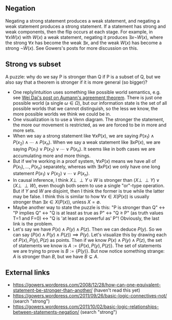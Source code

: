 ==Negation==

Negating a strong statement produces a weak statement, and negating a weak statement produces a strong statement. If a statement has strong and weak components, then the flip occurs at each stage. For example, in <math display="inline">\forall x W(x)</math> with <math display="inline">W(x)</math> a weak statement, negating it produces <math display="inline">\exists x \neg W(x)</math>, where the strong <math display="inline">\forall x</math> has become the weak <math display="inline">\exists x</math>, and the weak <math display="inline">W(x)</math> has become a strong <math display="inline">\neg W(x)</math>. See Gowers's posts for more discussion on this.

==Strong vs subset==

A puzzle: why do we say P is stronger than Q if P is a subset of Q, but we also say that a theorem is stronger if it is more general (so bigger)?

* One reply/intuition uses something like possible world semantics, e.g. see [https://www.lesswrong.com/posts/JdK3kr4ug9kJvKzGy/probability-space-and-aumann-agreement Wei Dai's post on Aumann's agreement theorem]. There is just one possible world (a single <math>\omega \in \Omega</math>), but our information state is the set of all possible worlds that we cannot distinguish, so the less we know, the more possible worlds we think we could be in.
* One visualization is to use a Venn diagram. The stronger the statement, the more our movement is restricted, as we are forced to be in more and more sets.
* When we say a strong statement like <math>\forall x P(x)</math>, we are saying <math>P(x_1) \wedge P(x_2) \wedge \cdots \wedge P(x_n)</math>. When we say a weak statement like <math>\exists x P(x)</math>, we are saying <math>P(x_1) \vee P(x_2) \vee \cdots \vee P(x_n)</math>. It seems like in both cases we are accumulating more and more things.
* But if we're working in a proof system, <math display="inline">\forall x P(x)</math> means we have all of <math display="inline">P(x_1), \ldots, P(x_n)</math> separately, whereas with <math display="inline">\exists x P(x)</math> we only have one long statement <math>P(x_1) \vee P(x_2) \vee \cdots \vee P(x_n)</math>.
* In causal inference, I think <math display="inline">X \perp\!\!\!\perp Y\cup W</math> is stronger than <math display="inline">(X \perp\!\!\!\perp Y) \vee (X \perp\!\!\!\perp W)</math>, even though both seem to use a single "or"-type operation. But if <math display="inline">Y</math> and <math display="inline">W</math> are disjoint, then I think the former is true while the latter may be false. I think this is similar to how <math display="inline">\forall x\in X(P(x))</math> is usually stronger than <math display="inline">\exists x\in X(P(x))</math>, unless <math display="inline">X = \emptyset</math>.
* Maybe another way to state the puzzle is this: "P is stronger than Q" ↔ "P implies Q" ↔ "Q is at least as true as P" ↔ "Q ≥ P" (as truth values T=1 and F=0) ↔ "Q is 'at least as powerful as' P"! Obviously, the last link is the problem.
* Let's say we have <math display="inline">P(x) \wedge P(y) \wedge P(z)</math>. Then we can deduce <math display="inline">P(y)</math>. So we can say <math display="inline">(P(x) \wedge P(y) \wedge P(z)) \implies P(y)</math>. Let's visualize this by drawing each of <math display="inline">P(x), P(y), P(z)</math> as points. Then if we know <math display="inline">P(x) \wedge P(y) \wedge P(z)</math>, the set of statements we know is <math display="inline">A := \{P(x), P(y), P(z)\}</math>. The set of statements we are trying to prove is <math display="inline">B := \{P(y)\}</math>. But now notice something strange: <math display="inline">A</math> is stronger than <math display="inline">B</math>, but we have <math display="inline">B \subsetneq A</math>.

==External links==

* https://gowers.wordpress.com/2008/12/28/how-can-one-equivalent-statement-be-stronger-than-another/ (haven't read this yet)
* https://gowers.wordpress.com/2011/09/26/basic-logic-connectives-not/ (search "strong")
* https://gowers.wordpress.com/2011/10/02/basic-logic-relationships-between-statements-negation/ (search "strong")
